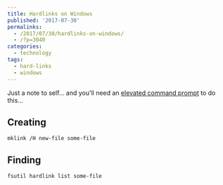 ```yaml
---
title: Hardlinks on Windows
published: '2017-07-30'
permalinks:
  - /2017/07/30/hardlinks-on-windows/
  - /?p=3040
categories:
  - technology
tags:
  - hard-links
  - windows
---
```


Just a note to self... and you'll need an [elevated command prompt](/?p=1139) to do this...

## Creating

```dos
mklink /H new-file some-file
```

## Finding

```dos
fsutil hardlink list some-file
```
